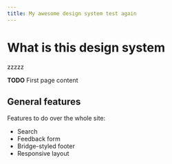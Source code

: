 ```yaml
---
title: My awesome design system test again
---
```


# What is this design system
zzzzz



**TODO** First page content

## General features

Features to do over the whole site:

- Search
- Feedback form
- Bridge-styled footer
- Responsive layout